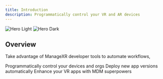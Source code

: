 ```yaml
---
title: Introduction
description: Programmatically control your VR and AR devices
---
```


<img
  className="block dark:hidden"
  src="/images/mxr-hero.svg"
  alt="Hero Light"
/>
<img
  className="hidden dark:block"
  src="/images/mxr-hero.svg"
  alt="Hero Dark"
/>

## Overview

Take advantage of ManageXR developer tools to automate workflows,  

<CardGroup cols={2}>
  <Card
    title="API"
    icon="code"
    href="https://mintlify.com/docs/quickstart"
  >
    Programmatically control your devices and orgs
  </Card>
  <Card
    title="CLI"
    icon="code"
    href="https://mintlify.com/docs/development"
  >
    Deploy new app versions automatically
  </Card>
  <Card
    title="Unity SDK"
    icon="code"
    href="https://mintlify.com/docs/development"
  >
    Enhance your VR apps with MDM superpowers
  </Card>
</CardGroup>

